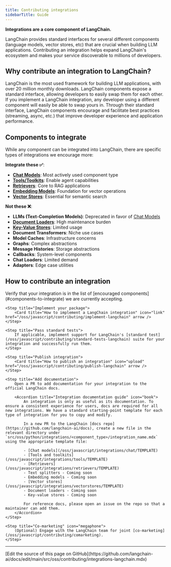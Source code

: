 ```yaml
---
title: Contributing integrations
sidebarTitle: Guide
---
```


**Integrations are a core component of LangChain.**

LangChain provides standard interfaces for several different components (language models, vector stores, etc) that are crucial when building LLM applications. Contributing an integration helps expand LangChain's ecosystem and makes your service discoverable to millions of developers.

## Why contribute an integration to LangChain?

<Card title="Discoverability" icon="magnifying-glass">
    LangChain is the most used framework for building LLM applications, with over 20 million monthly downloads.
</Card>

<Card title="Interoperability" icon="arrows-rotate">
    LangChain components expose a standard interface, allowing developers to easily swap them for each other. If you implement a LangChain integration, any developer using a different component will easily be able to swap yours in.
</Card>

<Card title="Best Practices" icon="star">
    Through their standard interface, LangChain components encourage and facilitate best practices (streaming, async, etc.) that improve developer experience and application performance.
</Card>

## Components to integrate

While any component can be integrated into LangChain, there are specific types of integrations we encourage more:

**Integrate these ✅**:
- [**Chat Models**](/oss/javascript/integrations/chat): Most actively used component type
- [**Tools/Toolkits**](/oss/javascript/integrations/tools): Enable agent capabilities
- [**Retrievers**](/oss/javascript/integrations/retrievers): Core to RAG applications
- [**Embedding Models**](/oss/javascript/integrations/text_embedding): Foundation for vector operations
- [**Vector Stores**](/oss/javascript/integrations/vectorstores): Essential for semantic search

**Not these ❌**:
- **LLMs (Text-Completion Models)**: Deprecated in favor of [Chat Models](/oss/javascript/integrations/chat)
- [**Document Loaders**](/oss/javascript/integrations/document_loaders): High maintenance burden
- [**Key-Value Stores**](/oss/javascript/integrations/stores): Limited usage
- **Document Transformers**: Niche use cases
- **Model Caches**: Infrastructure concerns
- **Graphs**: Complex abstractions
- **Message Histories**: Storage abstractions
- **Callbacks**: System-level components
- **Chat Loaders**: Limited demand
- **Adapters**: Edge case utilities

## How to contribute an integration

<Steps>
    <Step title="Confirm eligibility">
        Verify that your integration is in the list of [encouraged components](#components-to-integrate) we are currently accepting.
    </Step>

    <Step title="Implement your package">
        <Card title="How to implement a LangChain integration" icon="link" href="/oss/javascript/contributing/implement-langchain" arrow />
    </Step>

    <Step title="Pass standard tests">
        If applicable, implement support for LangChain's [standard test](/oss/javascript/contributing/standard-tests-langchain) suite for your integration and successfully run them.
    </Step>

    <Step title="Publish integration">
        <Card title="How to publish an integration" icon="upload" href="/oss/javascript/contributing/publish-langchain" arrow />
    </Step>

    <Step title="Add documentation">
        Open a PR to add documentation for your integration to the official LangChain docs.

        <Accordion title="Integration documentation guide" icon="book">
            An integration is only as useful as its documentation. To ensure a consistent experience for users, docs are required for all new integrations. We have a standard starting-point template for each type of integration for you to copy and modify.

            In a new PR to the LangChain [docs repo](https://github.com/langchain-ai/docs), create a new file in the relevant directory under `src/oss/python/integrations/<component_type>/integration_name.mdx` using the appropriate template file:

            - [Chat models](/oss/javascript/integrations/chat/TEMPLATE)
            - [Tools and toolkits](/oss/javascript/integrations/tools/TEMPLATE)
            - [Retrievers](/oss/javascript/integrations/retrievers/TEMPLATE)
            - Text splitters - Coming soon
            - Embedding models - Coming soon
            - [Vector stores](/oss/javascript/integrations/vectorstores/TEMPLATE)
            - Document loaders - Coming soon
            - Key-value stores - Coming soon

            For reference docs, please open an issue on the repo so that a maintainer can add them.
        </Accordion>
    </Step>

    <Step title="Co-marketing" icon="megaphone">
        (Optional) Engage with the LangChain team for joint [co-marketing](/oss/javascript/contributing/comarketing).
    </Step>
</Steps>

---

<Callout icon="pen-to-square" iconType="regular">
  [Edit the source of this page on GitHub](https://github.com/langchain-ai/docs/edit/main/src/oss/contributing/integrations-langchain.mdx)
</Callout>
